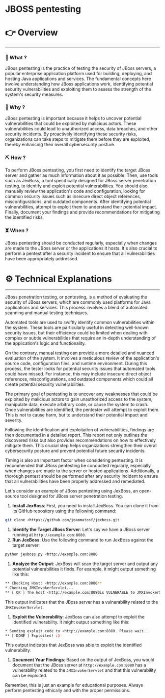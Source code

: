 # JBOSS pentesting


# 👉 Overview

---

### 👀 What ?

JBoss pentesting is the practice of testing the security of JBoss servers, a popular enterprise application platform used for building, deploying, and hosting Java applications and services. The fundamental concepts here involve understanding how JBoss applications work, identifying potential security vulnerabilities and exploiting them to assess the strength of the system's security measures.


### 🧐 Why ?

JBoss pentesting is important because it helps to uncover potential vulnerabilities that could be exploited by malicious actors. These vulnerabilities could lead to unauthorized access, data breaches, and other security incidents. By proactively identifying these security risks, organizations can take steps to mitigate them before they are exploited, thereby enhancing their overall cybersecurity posture.


### ⛏️ How ?

To perform JBoss pentesting, you first need to identify the target JBoss server and gather as much information about it as possible. Then, use tools such as JexBoss, a tool specifically designed for JBoss server penetration testing, to identify and exploit potential vulnerabilities. You should also manually review the application's code and configuration, looking for common security issues such as insecure direct object references, misconfigurations, and outdated components. After identifying potential vulnerabilities, attempt to exploit them to understand their potential impact. Finally, document your findings and provide recommendations for mitigating the identified risks.


### ⏳ When ?

JBoss pentesting should be conducted regularly, especially when changes are made to the JBoss server or the applications it hosts. It's also crucial to perform a pentest after a security incident to ensure that all vulnerabilities have been appropriately addressed.


# ⚙️ Technical Explanations

---

JBoss penetration testing, or pentesting, is a method of evaluating the security of JBoss servers, which are commonly used platforms for Java applications and services. This process involves a blend of automated scanning and manual testing techniques.

Automated tools are used to swiftly identify common vulnerabilities within the system. These tools are particularly useful in detecting well-known security issues, but their efficiency could be limited when dealing with complex or subtle vulnerabilities that require an in-depth understanding of the application's logic and functionality.

On the contrary, manual testing can provide a more detailed and nuanced evaluation of the system. It involves a meticulous review of the application's source code, configuration files, and runtime environment. During this process, the tester looks for potential security issues that automated tools could have missed. For instance, this may include insecure direct object references, misconfigurations, and outdated components which could all create potential security vulnerabilities.

The primary goal of pentesting is to uncover any weaknesses that could be exploited by malicious actors to gain unauthorized access to the system, manipulate data, execute arbitrary code, or cause the system to crash. Once vulnerabilities are identified, the pentester will attempt to exploit them. This is not to cause harm, but to understand their potential impact and severity.

Following the identification and exploitation of vulnerabilities, findings are then documented in a detailed report. This report not only outlines the discovered risks but also provides recommendations on how to effectively mitigate them. This crucial step helps organizations strengthen their overall cybersecurity posture and prevent potential future security incidents.

Timing is also an important factor when considering pentesting. It is recommended that JBoss pentesting be conducted regularly, especially when changes are made to the server or hosted applications. Additionally, a thorough pentest should be performed after any security incident to ensure that all vulnerabilities have been properly addressed and remediated.

Let's consider an example of JBoss pentesting using JexBoss, an open-source tool designed for JBoss server penetration testing.

1. **Install JexBoss**: First, you need to install JexBoss. You can clone it from its GitHub repository using the following command:

```bash
git clone <https://github.com/joaomatosf/jexboss.git

```

1. **Identify the Target JBoss Server**: Let's say we have a JBoss server running at `http://example.com:8080`.
2. **Run JexBoss**: Use the following command to run JexBoss against the target server:

```bash
python jexboss.py <http://example.com:8080

```

1. **Analyze the Output**: JexBoss will scan the target server and output any potential vulnerabilities it finds. For example, it might output something like this:

```bash
** Checking Host: <http://example.com:8080**
* Checking JMXInvokerServlet...
** [ OK ] The host <http://example.com:8080is VULNERABLE to JMXInvokerServlet

```

This output indicates that the JBoss server has a vulnerability related to the `JMXInvokerServlet`.

1. **Exploit the Vulnerability**: JexBoss can also attempt to exploit the identified vulnerability. It might output something like this:

```bash
* Sending exploit code to <http://example.com:8080. Please wait...
** [ DONE ] Exploited! :)

```

This output indicates that JexBoss was able to exploit the identified vulnerability.

1. **Document Your Findings**: Based on the output of JexBoss, you would document that the JBoss server at `http://example.com:8080` has a vulnerability related to the `JMXInvokerServlet` and that this vulnerability can be exploited.

Remember, this is just an example for educational purposes. Always perform pentesting ethically and with the proper permissions.
